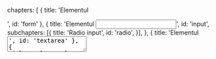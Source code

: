   chapters: [
    { title: 'Elementul <form>', id: 'form' },
    {
      title: 'Elementul <input>',
      id: 'input',
      subchapters: [{
        title: 'Radio input',
        id: 'radio',
      }],
    },
    { title: 'Elementul <textarea>', id: 'textarea' },
    { title: 'Elementul <select>', id: 'select' },
    {
      title: 'Bune practici',
      id: 'bune-practici',
      subchapters: [{
        title: 'Elementul <label>',
        id: 'label',
      }, {
        title: 'Submit button',
        id: 'submit-button',
      }],
    },
  ],
}
{<LessonCover>
  <img
    width="2400"
    style={{ aspectRatio: '2400/1260' }}
    alt="Doodle cu elemente din formulare"
    src={`${SCOPE.CLOUDFRONT_PUBLIC}/public/seo/forms_2400w.jpg`}
  />
</LessonCover>}
{<LessonFirstSentence> Formularele sunt o parte esențială a Internetului, oferindu-le utilizatorilor un mod dinamic de a interacționa cu paginile pe care le vizitează. Fie că te-ai conectat  pe Github să lucrezi la un proiect interesant sau ți-ai comandat un nou articol de îmbrăcăminte, cu siguranță ai completat un formular. </LessonFirstSentence>}

<section>
<LessonHeading as="h2" id={CONFIG.chapters[0].id}>
    {CONFIG.chapters[0].title}
</LessonHeading>

 Indiferent de scopul pentru care construiești un formular, vei folosi elementul <strong className="strong formatted">{'<form>'} </strong> pentru a grupa câmpurile pe care utilizatorii le pot completa. Spre exemplu, așa arată un scurt formular de autentificare: 
 
 <CodePenEmbed
          user="iampava"
          slug="mdmENZO"
          theme="dark"
          defaultTab="html"
  />

{<LessonTip> Poate ai observat că în exemplul de mai sus avem mai multe elemente <FormattedText as="span"> {'<label>'} </FormattedText> iar la final un buton cu <FormattedText as="span">type="submit"</FormattedText>. Deși nu sunt obligatorii, sunt
<strong> bune practici</strong> despre care vorbim <a href="#bune-practici"> mai jos în articol. </a> </LessonTip>}

</section>

<section>

<LessonHeading as="h2" id={CONFIG.chapters[1].id}>
          {CONFIG.chapters[1].title}
</LessonHeading>

Este cel mai popular element folosit în formulare iar prin atributul <FormattedText as="strong"> type="" </FormattedText> putem controla cum se comportă acesta.

Mai jos avem o colecție de input-uri, fiecare cu altă valoare pentru atributul <strong>type</strong>, ce ne permit să completăm cu text, parole, date calendaristice, să încărcăm fișiere sau să alegem culori:

<CodePenEmbed
          user="iampava"
          slug="ZEKOgPm"
          theme="dark"
          defaultTab="html"
/>

{<LessonTip> Pentru a vedea toate valorile posibile pentru atributul <span className="text-bold">type</span>, accesează <a href="https://developer.mozilla.org/en-US/docs/Web/HTML/Element/input#input_types" target="_blank" rel="noreferrer"> documentația de pe MDN</a>. </LessonTip>}

Alte atribute pe care le vei folosi zi de zi pentru elementul <FormattedText as="span"> {'<input>'} </FormattedText> sunt:

<dl>
    <dt className="text-bold"> required </dt>
    <dd className="mb-4"> marchează câmpul ca fiind obligatoriu. </dd>

    <dt className="text-bold"> disabled </dt>
    <dd className="mb-4"> este folosit în cazul în care vrem ca un câmp să nu mai fie editabil. </dd>

    <dt className="text-bold"> placeholder </dt>
    <dd className="mb-4"> reprezintă textul din input când nu există nicio valoare în el. În momentul în care începi să scrii în input, acest placeholder dispare. </dd>

    <dt className="text-bold"> name </dt>
    <dd className="mb-4"> este folosit pentru a identifica datele din formular. Ne vom folosi de el fie pe FrontEnd (JavaScript) fie pe BackEnd pentru a accesa datele din formular. </dd>

    <dt className="text-bold"> value </dt>
    <dd className="mb-4"> pentru a avea o valoare precompletată. Utilizatorul o poate schimba dacă nu e prezent atributul <FormattedText as="span">disabled</FormattedText>. </dd>

    <dt className="text-bold"> autofocus </dt>
    <dd className="mb-4"> indică dacă câmpul ar trebui să fie "focused" sau nu. </dd>

    <dt className="text-bold"> inputmode </dt>
    <dd className="mb-4"> atributul acesta indică tipul de tastatură virtuală care îi va apărea utilizatorului când intră de pe telefon. </dd>
</dl>

Mai sus le-am enumerat, dar hai să le și vedem în acțiune:

<CodePenEmbed
          user="iampava"
          slug="yLbagmM"
          theme="dark"
          defaultTab="html"
  />

<section>
    <LessonHeading as="h3" id={CONFIG.chapters[1].subchapters[0].id}>
      {CONFIG.chapters[1].subchapters[0].title}
    </LessonHeading>

Un input ceva mai special decât celelalte este <FormattedText as="span"> {'<input type="radio">'} </FormattedText>. Îl vom folosi pentru a alege o singură opțiune din mai multe posibilități predefinite:
          <CodePenEmbed
            user="iampava"
            slug="XWRjMxy"
            theme="dark"
            defaultTab="html"
          />
          
Cheia funcționalității de mai sus este atributul <FormattedText as="span">name=""</FormattedText> care are aceeași valoare pentru inputurile ce le vrem grupate. Mai mult, atributul <FormattedText as="span"> checked </FormattedText> îl putem folosi pentru a avea o anumită opțiune preselectată.

      </section>
  </section>
<section>

<LessonHeading as="h2" id={CONFIG.chapters[2].id}>
          {CONFIG.chapters[2].title}
</LessonHeading>

Este similar cu <FormattedText as="span">{'<input type="text" />'}</FormattedText> doar că permite completarea cu text pe mai multe linii:
  {/* ------- CODEPEN BUG: FIXME in the future ------- */}
        {/*
            Embedding the Pen via our `<CodePenEmbed>` compoent
            doesn't work as expected if `editable=true`.
            In this case the Result shows, but the code is not there (empty).

            <CodePenEmbed
              user="iampava"
              slug="qBmarzW"
              theme="dark"
              defaultTab="html"
            />

            If however `editable=false`, it works (see blow).
            We suspect this may be a bug with CodePen itself.

            Contacted them via the `Support` form.
            Awaiting response
          */}
<CodePenEmbed
          user="iampava"
          slug="qBmarzW"
          theme="dark"
          defaultTab="html"
          editable={false}
  />

{<LessonTip> Toate atributele menționate la input-uri (în afară de <FormattedText as="span">type=""</FormattedText>) sunt valabile și pentru <FormattedText as="span">{'<textarea>'}</FormattedText> </LessonTip>}
</section>
<section>
  <LessonHeading as="h2" id={CONFIG.chapters[3].id}>
    {CONFIG.chapters[3].title}
  </LessonHeading>

Cu ajutorul elementului <FormattedText as="span"> {'<select>'} </FormattedText> îi oferim utilizatorului un "dropdown menu" cu o listă de opțiuni din care poate alege. Gândește-te spre exemplu la un formular de înregistrare în care trebuie să alegi țara de origine:

<CodePenEmbed
          user="iampava"
          slug="ZEKpKYV"
          theme="dark"
          defaultTab="html"
  />

Opțiunile le specificăm prin elementul <FormattedText as="span">{'<option>'}</FormattedText> care trebuie să primească atributul <FormattedText as="span">value=""</FormattedText> iar opțional și atributul <FormattedText as="span">selected</FormattedText> pentru a preselecta opțiunea.

{<LessonTip> Pe lângă atributele menționate mai sus - multe dintre ele fiind valide pentru elementul select - mai avem și atributul <FormattedText as="span">multiple</FormattedText> pentru a permita selecție multiplă. </LessonTip>}

</section>
<section>
    <LessonHeading as="h2" id={CONFIG.chapters[4].id}>
      {CONFIG.chapters[4].title}
    </LessonHeading>
  
Așa cum sugerează și numele sunt tehnici de programare care indică cum ar trebui să faci anumite lucruri pentru a avea un rezultat cât mai bun și calitativ.

<section>
  <LessonHeading as="h3" id={CONFIG.chapters[4].subchapters[0].id}>
    {CONFIG.chapters[4].subchapters[0].title}
  </LessonHeading>

 Cu ajutorul acestui element asociem o descriere unui câmp din formular. Sunt două metode prin care putem folosi corect un <span className="text-bold">label</span>:

 {<List as="ol" variant="checkmark">
          <li> prin atributul <FormattedText as="span">for=""</FormattedText> care trebuie să aibă aceeași valoare cu atributul <FormattedText as="span">id=""</FormattedText> al inputului asociat:
          <Highlight
              className="my-5"
              language="html"
              code={`<label for="usernameInput"> Username * </label>
<input id="usernameInput" name="username" type="text" required />`}
            /> </li>
          <li> adăugând inputul direct în label:
            <Highlight
              className="my-5"
              language="html"
              code={`<label>
<span> Username * </span>
<input id="usernameInput" name="username" type="text" required />
</label>`}
            /> </li>
  </List>}

Este recomandat să adaugăm un label fiecărui <FormattedText as="span">{'<input>'}</FormattedText> pentru că:

{<List as="ol" variant="checkmark">
      <li> utilizatorului îi va fi mai ușor să înțeleagă ce trebuie completat, iar spre deosebire de un <strong> placeholder </strong> textul rămâne vizibil și după ce începi să scrii
      </li>
      <li className="mt-4"> dacă apăsăm pe label se va focusa/selecta inputul, lucru extrem de util <strong> mai ales pentru dispozitive mobile</strong>.

      Încearcă și tu în demo-ul de mai jos unde primele 2 radio-uri nu au label, deci trebuie să dai click exact pe ele, spre deosebire de următoarele pe care le poți selecta apăsând și pe text:

        <CodePenEmbed
          user="iampava"
          slug="VwbKWXB"
          theme="dark"
          defaultTab="html"
          className="mt-4"
        />
      </li>
    </List>}

    </section>
    <section>
      <LessonHeading as="h3" id={CONFIG.chapters[4].subchapters[1].id}>
        {CONFIG.chapters[4].subchapters[1].title}
      </LessonHeading>
            
      O altă bună practică este ca fiecare formular să conțină la final un <FormattedText as="span">{'<button type="submit">'}</FormattedText>.
          
      Pe lângă faptul că dând click pe el vom trimite formularul, vom putea să-l trimitem și apăsând <FormattedText as="span">↪ ENTER</FormattedText> în oricare input. O interacțiune pe care sigur o folosești zi de zi, dar care ar fi mai greu de implementat fără acest element.
          <CodePenEmbed
            user="iampava"
            slug="poPEwQE"
            theme="dark"
            defaultTab="html"
          />

</section>

</section>
